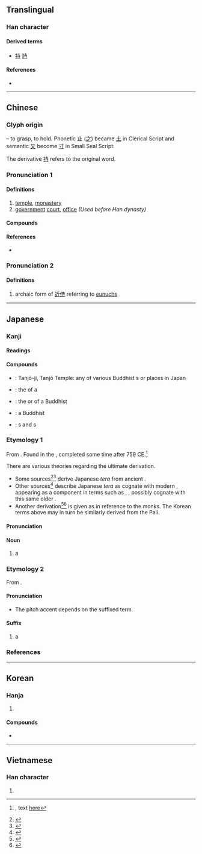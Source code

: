 {{character info/new}}
==Translingual==
{{stroke_order|strokes=6}}

===Han character===
{{Han char|rn=41|rad=寸|as=03|sn=6|four=40341|canj=GDI|ids=⿱土寸(GJKHO),⿱士寸(TV}}

====Derived terms====
* {{l|mul|待}} [[持]] [[詩]]

====References====
* {{Han ref|kx=0293.330|dkj=07414|dj=0581.080|hdz=10503.110|uh=5BFA|ud=23546|bh=A678|bd=42616}}

----

==Chinese==
{{zh-forms}}

===Glyph origin===
{{Han etym}}
{{Han compound|止|又|t2=hand|ls=psc|c1=p|c2=s}} – to grasp, to hold. Phonetic 止 ([[之]]) became [[土]] in Clerical Script and semantic [[又]] become [[寸]] in Small Seal Script.

The derivative [[持]] refers to the original word.

===Pronunciation 1===
{{zh-pron
|m=sì
|c=zi6,zi6-2
|h=pfs=
|md=sê
|mn=sī/xm,zz,tw:sū/qz:sīr
|mn_note=sī - vernacular; sū/sīr - literary
|w=3zr
|mc=y
|oc=y
|ma=
|cat=n
}}

====Definitions====
{{zh-hanzi}}

# [[temple]], [[monastery]]
# [[government]] [[court]], [[office]] ''(Used before Han dynasty)''

====Compounds====
{{zh-der|清真寺|婦寺|碧雲寺|寺院|寺廟|佛寺|大理寺}}

====References====
* {{qualifier|Min Nan}} {{thcwd|2292}}

===Pronunciation 2===
{{zh-pron
|m=shì
|c=
|mc=
|oc=
|ma=
|cat=n
}}

====Definitions====
{{zh-hanzi}}

# archaic form of [[近侍]] referring to [[閹人|eunuchs]]

----

==Japanese==

===Kanji===
{{ja-kanji|grade=2|rs=寸03}}

====Readings====
{{ja-readings
|goon=じ
|kanon=し
|kun=てら-
}}

====Compounds====
{{der-top|Compounds}}
* {{ja-r|誕%生%寺|^たん%じょう%-じ}}: Tanjō-ji, Tanjō Temple: any of various Buddhist {{l|en|temple}}s or places in Japan
* {{ja-r|寺%域|じ%いき}}: the {{l|en|grounds}} of a {{l|en|temple}}
* {{ja-r|寺%印|じ%いん}}: the {{l|en|official}} {{l|en|stamp}} or {{l|en|seal}} of a Buddhist {{l|en|temple}}
* {{ja-r|寺%院|じ%いん}}: a Buddhist {{l|en|temple}}
* {{ja-r|寺%社|じ%しゃ}}: {{l|en|temple}}s and {{l|en|shrine}}s
{{der-bottom}}

===Etymology 1===
{{ja-kanjitab|yomi=k|てら}}

From {{inh|ja|ojp|sort=てら|-}}.  Found in the ''{{w|Man'yōshū}}'', completed some time after 759 CE.<ref>{{RQ:Manyoshu|16|3822}}, text [http://jti.lib.virginia.edu/japanese/manyoshu/Man16Yo.html#3822 here]</ref>

There are various theories regarding the ultimate derivation.
* Some sources<ref name="DJR">{{R:Daijirin}}</ref><ref name="DJS">{{R:Daijisen}}</ref> derive Japanese ''tera'' from ancient {{der|ja|ko|sort=てら|쳘||temple?}}.
* Other sources<ref name="KDJ">{{R:Kokugo Dai Jiten}}</ref> describe Japanese ''tera'' as cognate with modern {{cog|ko|찰||temple}}, appearing as a component in terms such as {{m|ko|선찰||Zen temple}}, {{m|ko|사찰||Buddist temple}}, possibly cognate with this same older {{m|ko|쳘}}.
* Another derivation<ref name="DJS">{{R:Daijisen}}</ref><ref name="KDJ">{{R:Kokugo Dai Jiten}}</ref> is given as {{der|ja|pi|sort=てら|thera||elders}} in reference to the monks.  The Korean terms above may in turn be similarly derived from the Pali.

====Pronunciation====
{{ja-pron|yomi=k|てら|acc=2|acc_ref=DJR,NHK,SMK5|acc2=0|acc2_ref=DJR}}

====Noun====
{{ja-noun|てら|count=軒}}

# {{lb|ja|sort=てら|chiefly|_|Buddhist}} a {{l|en|temple}}

===Etymology 2===
{{ja-kanjitab|yomi=o|じ}}

From {{der|ja|ltc|sort=し'|-}} {{ltc-l|寺}}.

====Pronunciation====
{{ja-pron|yomi=goon|じ}}
* The pitch accent depends on the suffixed term.

====Suffix====
{{ja-pos|suffix|じ}}

# {{lb|ja|sort=てら|chiefly|_|Buddhist}} a {{l|en|temple}}

===References===
<references/>

----

==Korean==

===Hanja===
{{ko-hanja|hangeul=[[사]], [[시]]}}

# {{defn|lang=ko|sort=寸03}}

====Compounds====
* {{l|ko|sc=Kore|寺刹|tr=[[사찰]], sachal}}

----

==Vietnamese==

===Han character===
{{vi-hantu|[[tự]], [[nguyên]], [[nhân]]|rs=寸03}}

# {{defn|lang=vi|sort=寸03}}